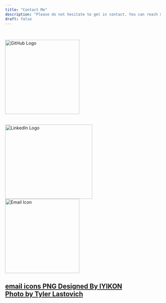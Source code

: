 ```yaml
---
title: "Contact Me"
description: "Please do not hesitate to get in contact. You can reach me at any of these locations."
draft: false
---
```


<head>
  <!-- Preload background image -->
  <link rel="preload" href="/images/contact_background.jpg" as="image"/>
  <link rel="stylesheet" type="text/css" href="css/styles.css">

```{=html}
<style>
body {
      background-image: url('/images/contact_background.jpg');
      background-size: cover;
    }
  </style>
```
</head>

<br>

<a href="https://github.com/oliverfanderson"> ![GitHub Logo](images/github-mark.png){.center alt="GitHub Logo" style="width:240px;height:240px;"} </a><br><br><br>
<a href="https://linkedin.com/in/oliver-f-anderson"> <img src="images/LI-In-Bug.png" alt="LinkedIn Logo" class="center" style="width:282px;height:240px;"/> </a> <br> <a href="mailto:olliefanderson@gmail.com"> <img src="images/email_icon.png" alt="Email Icon" class="center" style="width:240px;height:240px;"/> </a>

## <a href="https://pngtree.com/freepng/vector-email-icon_3876640.html?sol=downref&id=bef" target="_blank" class="small-link">email icons PNG Designed By IYIKON</a><br><a href="https://www.pexels.com/photo/photo-of-sea-waves-under-cloudy-sky-1671627/" target="_blank" class="small-link">Photo by Tyler Lastovich</a>
